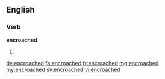 ==English==

===Verb===
'''encroached'''

# {{past of|encroach}}

[[de:encroached]]
[[fa:encroached]]
[[fr:encroached]]
[[mg:encroached]]
[[my:encroached]]
[[sv:encroached]]
[[vi:encroached]]